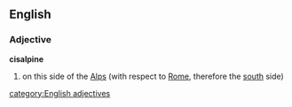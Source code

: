 ==English==
===Adjective===
'''cisalpine'''
# on this side of the [[Alps]] (with respect to [[Rome]], therefore the [[south]] side)
{{wikipediapar|Cisalpine Gaul}}
[[category:English adjectives]]